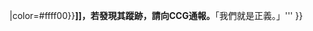 {{Userbox
  |border-c = #ff0000
  |border-s = 2
  |id-c     = #ffff00
  |id-s     = 10
  |id-fc    = #ef233a
  |id-lh    = 1.2
  |info-c   = #000000
  |info-s   = 9
  |info-fc  = #ff9900
  |id       = 第Ｉ種<br>特別警<br>戒對象
  |info     = 這個用戶[[東京喰種|{{font|被CCG列為|color=#ff9900}}'''{{font|{{#if:{{{1|}}}|{{{1}}}|S}}級喰種{{#ifexist:{{{2|}}}|「{{{2}}}」}}|color=#ffff00}}''']]，若發現其蹤跡，請向CCG通報。'''「我們就是正義。」'''
}}
<includeonly>[[Category:喜歡東京喰種的維基人|{{PAGENAME}}]]</includeonly><noinclude>
{{Documentation}}
{{DEFAULTSORT:Tokyo Ghoul}}
</noinclude>